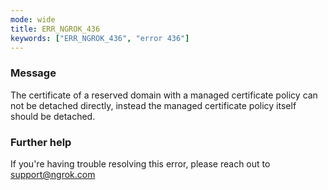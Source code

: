 ```yaml
---
mode: wide
title: ERR_NGROK_436
keywords: ["ERR_NGROK_436", "error 436"]
---
```



### Message

The certificate of a reserved domain with a managed certificate policy can not be detached directly, instead the managed certificate policy itself should be detached.

<ErrorDetails />

### Further help

If you're having trouble resolving this error, please reach out to [support@ngrok.com](mailto:support@ngrok.com?subject=Help%20with%20ERR_NGROK_436)
